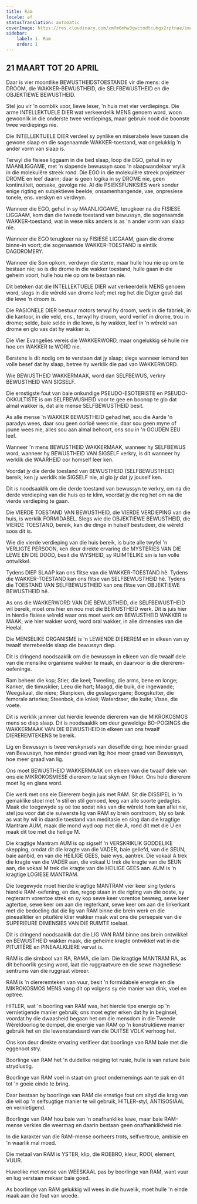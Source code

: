 ```yaml
---
title: Ram
locale: af
statusTranslation: automatic
coverImage: https://res.cloudinary.com/xmfm6mhw3gwctndtcubgx2rptnae/image/upload/v1741354450/small_cover_tratado_esoterico_de_astrologia_hermetica_6210a35442.webp
sidebar:
    label: 1. Ram
    order: 1
---
```

## 21 MAART TOT 20 APRIL

Daar is vier moontlike BEWUSTHEIDSTOESTANDE vir die mens: die DROOM, die WAKKER-BEWUSTHEID, die SELFBEWUSTHEID en die OBJEKTIEWE BEWUSTHEID.

Stel jou vir 'n oomblik voor, liewe leser, 'n huis met vier verdiepings. Die arme INTELLEKTUELE DIER wat verkeerdelik MENS genoem word, woon gewoonlik in die onderste twee verdiepings, maar gebruik nooit die boonste twee verdiepings nie.

Die INTELLEKTUELE DIER verdeel sy pynlike en miserabele lewe tussen die gewone slaap en die sogenaamde WAKKER-toestand, wat ongelukkig 'n ander vorm van slaap is.

Terwyl die fisiese liggaam in die bed slaap, loop die EGO, gehul in sy MAANLIGGAME, met 'n slapende bewussyn soos 'n slaapwandelaar vrylik in die molekulêre streek rond. Die EGO in die molekulêre streek projekteer DROME en leef daarin; daar is geen logika in sy DROME nie, geen kontinuïteit, oorsake, gevolge nie. Al die PSIEKSFUNKSIES werk sonder enige rigting en subjektiewe beelde, onsamenhangende, vae, onpresiese tonele, ens. verskyn en verdwyn.

Wanneer die EGO, gehul in sy MAANLIGGAME, terugkeer na die FISIESE LIGGAAM, kom dan die tweede toestand van bewussyn, die sogenaamde WAKKER-toestand, wat in wese niks anders is as 'n ander vorm van slaap nie.

Wanneer die EGO terugkeer na sy FISIESE LIGGAAM, gaan die drome binne-in voort; die sogenaamde WAKKER-TOESTAND is eintlik DAGDROMERY.

Wanneer die Son opkom, verdwyn die sterre, maar hulle hou nie op om te bestaan nie; so is die drome in die wakker toestand, hulle gaan in die geheim voort, hulle hou nie op om te bestaan nie.

Dit beteken dat die INTELLEKTUELE DIER wat verkeerdelik MENS genoem word, slegs in die wêreld van drome leef; met reg het die Digter gesê dat die lewe 'n droom is.

Die RASIONELE DIER bestuur motors terwyl hy droom, werk in die fabriek, in die kantoor, in die veld, ens., terwyl hy droom, word verlief in drome, trou in drome; selde, baie selde in die lewe, is hy wakker, leef in 'n wêreld van drome en glo vas dat hy wakker is.

Die Vier Evangelies vereis die WAKKERWORD, maar ongelukkig sê hulle nie hoe om WAKKER te WORD nie.

Eerstens is dit nodig om te verstaan dat jy slaap; slegs wanneer iemand ten volle besef dat hy slaap, betree hy werklik die pad van WAKKERWORD.

Wie BEWUSTHEID WAKKERMAAK, word dan SELFBEWUS, verkry BEWUSTHEID VAN SIGSELF.

Die ernstigste fout van baie onkundige PSEUDO-ESOTERISTE en PSEUDO-OKKULTISTE is om SELFBEWUSHEID voor te gee en boonop te glo dat almal wakker is, dat alle mense SELFBEWUSTHEID besit.

As alle mense 'n WAKKER BEWUSTHEID gehad het, sou die Aarde 'n paradys wees, daar sou geen oorloë wees nie, daar sou geen myne of joune wees nie, alles sou aan almal behoort, ons sou in 'n GOUDEN EEU leef.

Wanneer 'n mens BEWUSTHEID WAKKERMAAK, wanneer hy SELFBEWUS word, wanneer hy BEWUSTHEID VAN SIGSELF verkry, is dit wanneer hy werklik die WAARHEID oor homself leer ken.

Voordat jy die derde toestand van BEWUSTHEID (SELFBEWUSTHEID) bereik, ken jy werklik nie SIGSELF nie, al glo jy dat jy jouself ken.

Dit is noodsaaklik om die derde toestand van bewussyn te verkry, om na die derde verdieping van die huis op te klim, voordat jy die reg het om na die vierde verdieping te gaan.

Die VIERDE TOESTAND VAN BEWUSTHEID, die VIERDE VERDIEPING van die huis, is werklik FORMIDABEL. Slegs wie die OBJEKTIEWE BEWUSTHEID, die VIERDE TOESTAND, bereik, kan die dinge in hulself bestudeer, die wêreld soos dit is.

Wie die vierde verdieping van die huis bereik, is buite alle twyfel 'n VERLIGTE PERSOON, ken deur direkte ervaring die MYSTERIES VAN DIE LEWE EN DIE DOOD, besit die WYSHEID, sy RUIMTELIKE sin is ten volle ontwikkel.

Tydens DIEP SLAAP kan ons flitse van die WAKKER-TOESTAND hê. Tydens die WAKKER-TOESTAND kan ons flitse van SELFBEWUSTHEID hê. Tydens die TOESTAND VAN SELFBEWUSTHEID kan ons flitse van OBJEKTIEWE BEWUSTHEID hê.

As ons die WAKKERWORD VAN DIE BEWUSTHEID, die SELFBEWUSTHEID wil bereik, moet ons hier en nou met die BEWUSTHEID werk. Dit is juis hier in hierdie fisiese wêreld waar ons moet werk om BEWUSTHEID WAKKER te MAAK; wie hier wakker word, word oral wakker, in alle dimensies van die Heelal.

Die MENSELIKE ORGANISME is 'n LEWENDE DIEREREM en in elkeen van sy twaalf sterrebeelde slaap die bewussyn diep.

Dit is dringend noodsaaklik om die bewussyn in elkeen van die twaalf dele van die menslike organisme wakker te maak, en daarvoor is die diererem-oefeninge.

Ram beheer die kop; Stier, die keel; Tweeling, die arms, bene en longe; Kanker, die timusklier; Leeu die hart; Maagd, die buik, die ingewande; Weegskaal, die niere; Skerpioen, die geslagsorgane; Boogskutter, die femorale arteries; Steenbok, die knieë; Waterdraer, die kuite; Visse, die voete.

Dit is werklik jammer dat hierdie lewende diererem van die MIKROKOSMOS mens so diep slaap. Dit is noodsaaklik om deur geweldige BO-POGINGS die WAKKERMAAK VAN DIE BEWUSTHEID in elkeen van ons twaalf DIEREREMTEKENS te bereik.

Lig en Bewussyn is twee verskynsels van dieselfde ding; hoe minder graad van Bewussyn, hoe minder graad van lig; hoe meer graad van Bewussyn, hoe meer graad van lig.

Ons moet BEWUSTHEID WAKKERMAAK om elkeen van die twaalf dele van ons eie MIKROKOSMIESE diererem te laat skyn en flikker. Ons hele diererem moet lig en glans word.

Die werk met ons eie Diererem begin juis met RAM. Sit die DISSIPEL in 'n gemaklike stoel met 'n stil en stil gemoed, leeg van alle soorte gedagtes. Maak die toegewyde sy oë toe sodat niks van die wêreld hom kan aflei nie, stel jou voor dat die suiwerste lig van RAM sy brein oorstroom, bly so lank as wat hy wil in daardie toestand van meditasie en sing dan die kragtige Mantram AUM, maak die mond wyd oop met die A, rond dit met die U en maak dit toe met die heilige M.

Die kragtige Mantram AUM is op sigself 'n VERSKRIKLIK GODDELIKE skepping, omdat dit die kragte van die VADER, baie geliefd, van die SEUN, baie aanbid, en van die HEILIGE GEES, baie wys, aantrek. Die vokaal A trek die kragte van die VADER aan, die vokaal U trek die kragte van die SEUN aan, die vokaal M trek die kragte van die HEILIGE GEES aan. AUM is 'n kragtige LOGIESE MANTRAM.

Die toegewyde moet hierdie kragtige MANTRAM vier keer sing tydens hierdie RAM-oefening, en dan, regop staan in die rigting van die ooste, sy regterarm vorentoe strek en sy kop sewe keer vorentoe beweeg, sewe keer agtertoe, sewe keer om aan die regterkant, sewe keer om aan die linkerkant met die bedoeling dat die lig van RAM binne die brein werk en die pineaalklier en pituïtêre klier wakker maak wat ons die persepsie van die SUPERIEURE DIMENSIES VAN DIE RUIMTE toelaat.

Dit is dringend noodsaaklik dat die LIG VAN RAM binne ons brein ontwikkel en BEWUSTHEID wakker maak, die geheime kragte ontwikkel wat in die PITUITÊRE en PINEAALKLIERE vervat is.

RAM is die simbool van RA, RAMA, die lam. Die kragtige MANTRAM RA, as dit behoorlik gesing word, laat die ruggraatvure en die sewe magnetiese sentrums van die ruggraat vibreer.

RAM is 'n diereremteken van vuur, besit 'n formidabele energie en die MIKROKOSMOS MENS vang dit op volgens sy eie manier van dink, voel en optree.

HITLER, wat 'n boorling van RAM was, het hierdie tipe energie op 'n vernietigende manier gebruik; ons moet egter erken dat hy in beginsel, voordat hy die dwaasheid begaan het om die mensdom in die Tweede Wêreldoorlog te dompel, die energie van RAM op 'n konstruktiewe manier gebruik het en die lewenstandaard van die DUITSE VOLK verhoog het.

Ons kon deur direkte ervaring verifieer dat boorlinge van RAM baie met die eggenoot stry.

Boorlinge van RAM het 'n duidelike neiging tot rusie, hulle is van nature baie strydlustig.

Boorlinge van RAM voel in staat om groot ondernemings aan te pak en dit tot 'n goeie einde te bring.

Daar bestaan by boorlinge van RAM die ernstige fout om altyd die krag van die wil op 'n selfsugtige manier te wil gebruik, HITLER-styl, ANTISOSIAAL en vernietigend.

Boorlinge van RAM hou baie van 'n onafhanklike lewe, maar baie RAM-mense verkies die weermag en daarin bestaan geen onafhanklikheid nie.

In die karakter van die RAM-mense oorheers trots, selfvertroue, ambisie en 'n waarlik mal moed.

Die metaal van RAM is YSTER, klip, die ROEBRO, kleur, ROOI, element, VUUR.

Huwelike met mense van WEESKAAL pas by boorlinge van RAM, want vuur en lug verstaan mekaar baie goed.

As boorlinge van RAM gelukkig wil wees in die huwelik, moet hulle 'n einde maak aan die fout van woede.

